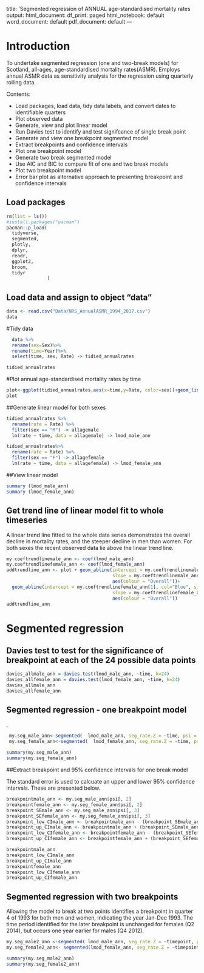 title: 'Segmented regression of ANNUAL age-standardised mortality rates
output:
  html_document:
    df_print: paged
  html_notebook: default
  word_document: default
  pdf_document: default
---

# Introduction

To undertake segmented regression (one and two-break models) for Scotland, all-ages, age-standardised mortality rates(ASMR). Employs annual ASMR data as sensitivity analysis for the regression using quarterly rolling data. 

Contents:

* Load packages, load data, tidy data labels, and convert dates to identifiable quarters
* Plot observed data
* Generate, view and plot linear model
* Run Davies test to identify and test signifcance of single break point
* Generate and view one breakpoint segmented model
* Extract breakpoints and confidence intervals
* Plot one breakpoint model
* Generate two break segmented model
* Use AIC and BIC to compare fit of one and two break models
* Plot two breakpoint model
* Error bar plot as alternative approach to presenting breakpoint and confidence intervals

## Load packages

```r
rm(list = ls())
#install.packages("pacman")
pacman::p_load(
  tidyverse,
  segmented,
  plotly,
  dplyr,
  readr,
  ggplot2,
  broom,
  tidyr
               )
```

## Load data and assign to object "data"

```r
data <- read.csv("Data/NRS_AnnualASMR_1994_2017.csv")
data
```

#Tidy data

```r

  data %>%
  rename(sex=Sex)%>%
  rename(time=Year)%>%
  select(time, sex, Rate) -> tidied_annualrates

tidied_annualrates

```

#Plot annual age-standardised mortality rates by time



```r
plot<-ggplot(tidied_annualrates,aes(x=time,y=Rate, color=sex))+geom_line(size=1.0001, show.legend = TRUE)+theme(text=element_text(size=14))
plot
```

##Generate linear model for both sexes

```r
tidied_annualrates %>% 
  rename(rate = Rate) %>%
  filter(sex == "M") -> allagemale
  lm(rate ~ time, data = allagemale) -> lmod_male_ann

tidied_annualrates%>%
  rename(rate = Rate) %>%
  filter(sex == "F") -> allagefemale
  lm(rate ~ time, data = allagefemale) -> lmod_female_ann
```


##View linear model 

```r
summary (lmod_male_ann)
summary (lmod_female_ann)

```


## Get trend line of linear model fit to whole timeseries 
  
A linear trend line fitted to the whole data series demonstrates the overall decline in mortality rates, and the steeper decline in men than women. For both sexes the recent observed data lie above the linear trend line. 

```r
my.coeftrendlinemale_ann <- coef(lmod_male_ann)
my.coeftrendlinefemale_ann <- coef(lmod_female_ann)
addtrendline_ann <- plot + geom_abline(intercept = my.coeftrendlinemale_ann[1], col="Blue", size=1.0001,
                                       slope = my.coeftrendlinemale_ann[2], 
                                       aes(colour = "Overall"))+
  geom_abline(intercept = my.coeftrendlinefemale_ann[1], col="Blue", size=1.0001,
                                       slope = my.coeftrendlinefemale_ann[2], 
                                       aes(colour = "Overall"))
addtrendline_ann
```


# Segmented regression

## Davies test to test for the significance of breakpoint at each of the 24 possible data points



```r
davies_allmale_ann = davies.test(lmod_male_ann, ~time, k=24)
davies_allfemale_ann = davies.test(lmod_female_ann, ~time, k=24)
davies_allmale_ann
davies_allfemale_ann
```


## Segmented regression - one breakpoint model

. 

```r
 my.seg_male_ann<-segmented(  lmod_male_ann, seg_rate.Z = ~time, psi = NA, control = seg.control(K=1))
 my.seg_female_ann<-segmented(  lmod_female_ann, seg_rate.Z = ~time, psi = NA, control = seg.control(K=1))
 
summary(my.seg_male_ann)
summary(my.seg_female_ann)
```

##Extract breakpoint and 95% confidence intervals for one break model

The standard error is used to calcuate an upper and lower 95% confidence intervals. These are presented below. 

```r
breakpointmale_ann <- my.seg_male_ann$psi[, 2]
breakpointfemale_ann <- my.seg_female_ann$psi[, 2]
breakpoint_SEmale_ann <- my.seg_male_ann$psi[, 3]
breakpoint_SEfemale_ann <- my.seg_female_ann$psi[, 3]
breakpoint_low_CImale_ann <- breakpointmale_ann - (breakpoint_SEmale_ann*1.96)
breakpoint_up_CImale_ann <- breakpointmale_ann + (breakpoint_SEmale_ann*1.96)
breakpoint_low_CIfemale_ann <- breakpointfemale_ann - (breakpoint_SEfemale_ann*1.96)
breakpoint_up_CIfemale_ann <- breakpointfemale_ann + (breakpoint_SEfemale_ann*1.96)

breakpointmale_ann
breakpoint_low_CImale_ann
breakpoint_up_CImale_ann
breakpointfemale_ann
breakpoint_low_CIfemale_ann
breakpoint_up_CIfemale_ann

```

## Segmented regression with two breakpoints  

Allowing the model to break at two points identifies a breakpoint in quarter 4 of 1993 for both men and women, indicating the year Jan-Dec 1993. The time period identified for the later breakpoint is unchanged for females (Q2 2014), but occurs one year earlier for males (Q4 2012).

```r
my.seg_male2_ann <-segmented( lmod_male_ann, seg_rate.Z = ~timepoint, psi = NA, control = seg.control(K=2))
my.seg_female2_ann<- segmented(lmod_female_ann, seg_rate.Z = ~timepoint, psi = NA, control = seg.control(K=2))

summary(my.seg_male2_ann)
summary(my.seg_female2_ann)
```


















